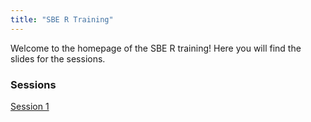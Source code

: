 ```yaml
---
title: "SBE R Training"
---
```



Welcome to the homepage of the SBE R training! Here you will find the slides for the sessions.

### Sessions

[Session 1](Session1.qmd)
